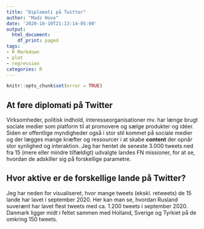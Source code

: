 ```yaml
---
title: "Diplomati på Twitter"
author: "Mads Hove"
date: '2020-10-10T21:13:14-05:00'
output:
  html_document:
    df_print: paged
tags:
- R Markdown
- plot
- regression
categories: R
---
```


```r
knitr::opts_chunk$set(error = TRUE)
```

## At føre diplomati på Twitter
Virksomheder, politisk indhold, interesseorganisationer mv. har længe brugt sociale medier som platform til at promovere og sælge produkter og idéer. Siden er offentlige myndigheder også i stor stil kommet på sociale medier og der lægges mange kræfter og ressourcer i at skabe __content__ der opnår stor synlighed og interaktion. Jeg har hentet de seneste 3.000 tweets ned fra 15 (mere eller mindre tilfældigt) udvalgte landes FN missioner, for at se, hvordan de adskiller sig på forskellige parametre.

## Hvor aktive er de forskellige lande på Twitter?
Jeg har neden for visualiseret, hvor mange tweets (ekskl. retweets) de 15 lande har lavet i september 2020. Her kan man se, hvordan Rusland suverænt har lavet flest tweets med ca. 1.200 tweets i september 2020. Danmark ligger midt i feltet sammen med Holland, Sverige og Tyrkiet på de omkring 150 tweets.